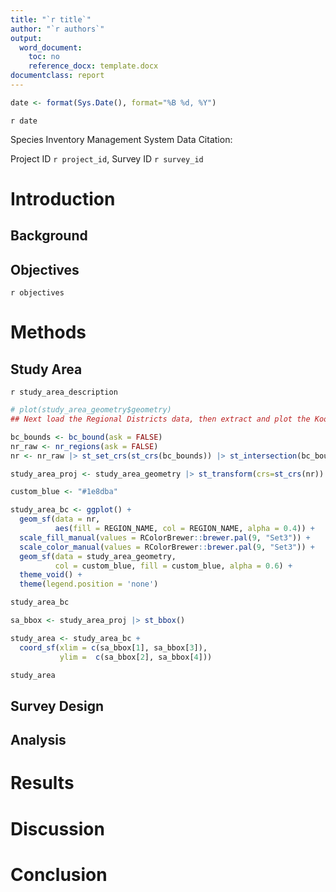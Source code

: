 ```yaml
---
title: "`r title`"
author: "`r authors`"
output: 
  word_document:
    toc: no
    reference_docx: template.docx
documentclass: report
--- 
```


```r
date <- format(Sys.Date(), format="%B %d, %Y")
```


:::{custom-style="Title Date"}
`r date`
:::

:::{custom-style="Data Citation"}
Species Inventory Management System Data Citation:
:::

:::{custom-style="Title Line"}
Project ID `r project_id`, Survey ID `r survey_id`
:::

\newpage

```{=latex}
\setcounter{tocdepth}{4}
\tableofcontents
```

\newpage

# Introduction

## Background

## Objectives

`r objectives`

# Methods

## Study Area

`r study_area_description`

```r
# plot(study_area_geometry$geometry)
## Next load the Regional Districts data, then extract and plot the Kootenays

bc_bounds <- bc_bound(ask = FALSE)
nr_raw <- nr_regions(ask = FALSE)
nr <- nr_raw |> st_set_crs(st_crs(bc_bounds)) |> st_intersection(bc_bounds)

study_area_proj <- study_area_geometry |> st_transform(crs=st_crs(nr))

custom_blue <- "#1e8dba"

study_area_bc <- ggplot() +
  geom_sf(data = nr,
          aes(fill = REGION_NAME, col = REGION_NAME, alpha = 0.4)) +
  scale_fill_manual(values = RColorBrewer::brewer.pal(9, "Set3")) +
  scale_color_manual(values = RColorBrewer::brewer.pal(9, "Set3")) +
  geom_sf(data = study_area_geometry,
          col = custom_blue, fill = custom_blue, alpha = 0.6) +
  theme_void() +
  theme(legend.position = 'none')

study_area_bc
```

```r
sa_bbox <- study_area_proj |> st_bbox()

study_area <- study_area_bc +
  coord_sf(xlim = c(sa_bbox[1], sa_bbox[3]),
           ylim =  c(sa_bbox[2], sa_bbox[4]))

study_area
```


## Survey Design

## Analysis

# Results

# Discussion

# Conclusion
